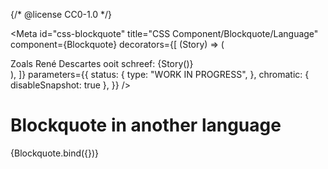 {/* @license CC0-1.0 */}


<Meta
  id="css-blockquote"
  title="CSS Component/Blockquote/Language"
  component={Blockquote}
  decorators={[
    (Story) => (
      <div lang="nl">
        <Paragraph>Zoals René Descartes ooit schreef:</Paragraph>
        {Story()}
      </div>
    ),
  ]}
  parameters={{
    status: {
      type: "WORK IN PROGRESS",
    },
    chromatic: { disableSnapshot: true },
  }}
/>

# Blockquote in another language

<Canvas>
  <Story
    name="Language"
    args={{
      lang: "fr",
      textContent: "Je pense, donc je suis",
    }}
  >
    {Blockquote.bind({})}
  </Story>
</Canvas>
